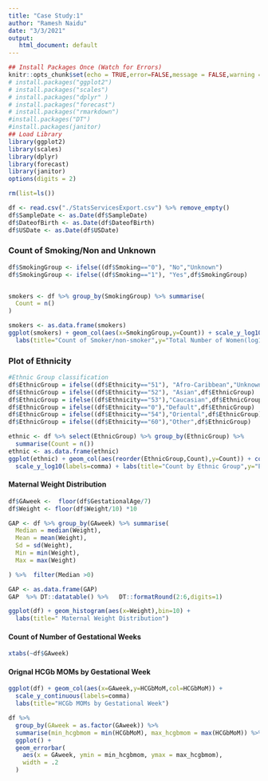 ```yaml
---
title: "Case Study:1"
author: "Ramesh Naidu"
date: "3/3/2021"
output:
   html_document: default
---
```


```r
## Install Packages Once (Watch for Errors)
knitr::opts_chunk$set(echo = TRUE,error=FALSE,message = FALSE,warning = FALSE)
# install.packages("ggplot2")
# install.packages("scales")
# install.packages("dplyr" )
# install.packages("forecast")
# install.packages("rmarkdown")
#install.packages("DT")
#install.packages(janitor)
## Load Library
library(ggplot2)
library(scales)
library(dplyr)
library(forecast)
library(janitor)
options(digits = 2)

```
```r
rm(list=ls())

df <- read.csv("./StatsServicesExport.csv") %>% remove_empty()
df$SampleDate <- as.Date(df$SampleDate)
df$DateofBirth <- as.Date(df$DateofBirth)
df$USDate <- as.Date(df$USDate)

```

### Count of Smoking/Non and Unknown

```r
df$SmokingGroup <- ifelse((df$Smoking=="0"), "No","Unknown")
df$SmokingGroup <- ifelse((df$Smoking=="1"), "Yes",df$SmokingGroup)


smokers <- df %>% group_by(SmokingGroup) %>% summarise(
  Count = n()
) 
```

```r
smokers <- as.data.frame(smokers)
ggplot(smokers) + geom_col(aes(x=SmokingGroup,y=Count)) + scale_y_log10(labels=comma) +
  labs(title="Count of Smoker/non-smoker",y="Total Number of Women(log10)")

```

### Plot of Ethnicity

```r
#Ethnic Group classification
df$EthnicGroup = ifelse((df$Ethnicity=="51"), "Afro-Caribbean","Unknown")
df$EthnicGroup = ifelse((df$Ethnicity=="52"), "Asian",df$EthnicGroup)
df$EthnicGroup = ifelse((df$Ethnicity=="53"),"Caucasian",df$EthnicGroup)
df$EthnicGroup = ifelse((df$Ethnicity=="0"),"Default",df$EthnicGroup)
df$EthnicGroup = ifelse((df$Ethnicity=="54"),"Oriental",df$EthnicGroup)
df$EthnicGroup = ifelse((df$Ethnicity=="60"),"Other",df$EthnicGroup)
```

```r
ethnic <- df %>% select(EthnicGroup) %>% group_by(EthnicGroup) %>%
  summarise(Count = n()) 
ethnic <- as.data.frame(ethnic)
ggplot(ethnic) + geom_col(aes(reorder(EthnicGroup,Count),y=Count)) + coord_flip() +
  scale_y_log10(labels=comma) + labs(title="Count by Ethnic Group",y="Ethnic",x="Count(log10)")

```

####  Maternal Weight Distribution

```r
df$GAweek <-  floor(df$GestationalAge/7)
df$Weight <- floor(df$Weight/10) *10 
```
```r
GAP <- df %>% group_by(GAweek) %>% summarise(
  Median = median(Weight),
  Mean = mean(Weight),
  Sd = sd(Weight),
  Min = min(Weight),
  Max = max(Weight)

) %>%  filter(Median >0)

```
```r
GAP <- as.data.frame(GAP)
GAP  %>% DT::datatable() %>%   DT::formatRound(2:6,digits=1)


```

```r

ggplot(df) + geom_histogram(aes(x=Weight),bin=10) +
  labs(title=" Maternal Weight Distribution")
```

#### Count of Number of Gestational Weeks 

```r
xtabs(~df$GAweek) 
```

#### Orignal HCGb MOMs by Gestational Week

```r
ggplot(df) + geom_col(aes(x=GAweek,y=HCGbMoM,col=HCGbMoM)) +
  scale_y_continuous(labels=comma)
  labs(title="HCGb MOMs by Gestational Week") 
```

```r
df %>% 
  group_by(GAweek = as.factor(GAweek)) %>% 
  summarise(min_hcgbmom = min(HCGbMoM), max_hcgbmom = max(HCGbMoM)) %>% 
  ggplot() + 
  geom_errorbar(
    aes(x = GAweek, ymin = min_hcgbmom, ymax = max_hcgbmom),
    width = .2
  )
```



